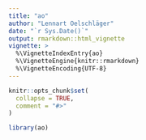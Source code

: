 ```yaml
---
title: "ao"
author: "Lennart Oelschläger"
date: "`r Sys.Date()`"
output: rmarkdown::html_vignette
vignette: >
  %\VignetteIndexEntry{ao}
  %\VignetteEngine{knitr::rmarkdown}
  %\VignetteEncoding{UTF-8}
---
```


```r
knitr::opts_chunk$set(
  collapse = TRUE,
  comment = "#>"
)
```

```r
library(ao)
```
